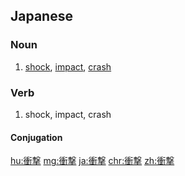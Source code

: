 {{also|衝擊}}
==Japanese==
{{ja-kanjitab|しょう|げき|yomi=on}}

===Noun===
{{ja-noun|しょうげき}}

# [[shock]], [[impact]], [[crash]]

===Verb===
{{ja-verb-suru|しょうげき}}

# shock, impact, crash

====Conjugation====
{{ja-suru|しょうげき}}

[[hu:衝撃]]
[[mg:衝撃]]
[[ja:衝撃]]
[[chr:衝撃]]
[[zh:衝撃]]